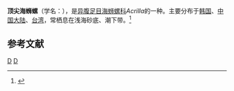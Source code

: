 {{Speciesbox
| genus = Acrilla
| species = acuminata
| authority = (Sowerby, 1844)
}}
'''顶尖海蛳螺'''（学名：''{{lang|la|Acrilla acuminata}}''），是[[异腹足目|异腹足目]][[海蛳螺科|海蛳螺科]]''Acrilla''的一种。主要分布于[[韩国|韩国]]、[[中国大陆|中国大陆]]、[[台湾|台湾]]，常栖息在浅海砂底、潮下带。<ref>{{cite web|url=http://shell.sinica.edu.tw/chinese/shellbase_detail.php?science_no=1711|title=国际贝库：顶尖海蛳螺|publisher=台湾贝类资料库|accessdate=2009-08-11|archive-url=https://web.archive.org/web/20160304111243/http://shell.sinica.edu.tw/chinese/shellbase_detail.php?science_no=1711|archive-date=2016-03-04|dead-url=yes}}</ref>

== 参考文献 ==
{{reflist}}
{{taxonbar}}

[[Category:1844年描述的动物|D]]
[[Category:海蛳螺科|D]]